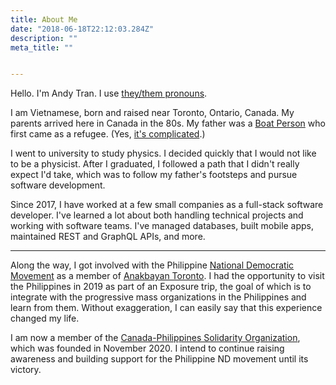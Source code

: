 ```yaml
---
title: About Me
date: "2018-06-18T22:12:03.284Z"
description: ""
meta_title: ""


---
```


Hello. I'm Andy Tran. I use [they/them pronouns](/blog/2019/05/21/pronouns).

I am Vietnamese, born and raised near Toronto, Ontario, Canada. My parents arrived here in Canada in the 80s. My father was a [Boat Person](https://en.wikipedia.org/wiki/Vietnamese_boat_people) who first came as a refugee. (Yes, [it's complicated](/blog/2018/06/18/my-father/).)

I went to university to study physics. I decided quickly that I would not like to be a physicist. After I graduated, I followed a path that I didn't really expect I'd take, which was to follow my father's footsteps and pursue software development.

Since 2017, I have worked at a few small companies as a full-stack software developer. I've learned a lot about both handling technical projects and working with software teams. I've managed databases, built mobile apps, maintained REST and GraphQL APIs, and more.

---

Along the way, I got involved with the Philippine [National Democratic Movement](<https://en.wikipedia.org/wiki/National_Democracy_(Philippines)>) as a member of [Anakbayan Toronto](https://anakbayantoronto.org/). I had the opportunity to visit the Philippines in 2019 as part of an Exposure trip, the goal of which is to integrate with the progressive mass organizations in the Philippines and learn from them. Without exaggeration, I can easily say that this experience changed my life.

I am now a member of the [Canada-Philippines Solidarity Organization](https://cpso.pw/), which was founded in November 2020. I intend to continue raising awareness and building support for the Philippine ND movement until its victory.
